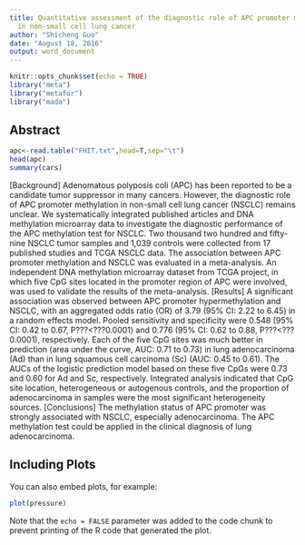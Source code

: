 ---
title: Quantitative assessment of the diagnostic role of APC promoter methylation
  in non-small cell lung cancer
author: "Shicheng Guo"
date: "August 18, 2016"
output: word_document
---

```{r setup, include=FALSE}
knitr::opts_chunk$set(echo = TRUE)
library("meta")
library("metafor")
library("mada")
```

## Abstract


```{r meta}
apc<-read.table("FHIT.txt",head=T,sep="\t")
head(apc)
summary(cars)
```

[Background] Adenomatous polyposis coli (APC) has been reported to be a candidate tumor suppressor in many cancers. However, the diagnostic role of APC promoter methylation in non-small cell lung cancer (NSCLC) remains unclear. We systematically integrated published articles and DNA methylation microarray data to investigate the diagnostic performance of the APC methylation test for NSCLC. Two thousand two hundred and fifty-nine NSCLC tumor samples and 1,039 controls were collected from 17 published studies and TCGA NSCLC data. The association between APC promoter methylation and NSCLC was evaluated in a meta-analysis. An independent DNA methylation microarray dataset from TCGA project, in which five CpG sites located in the promoter region of APC were involved, was used to validate the results of the meta-analysis. [Results] A significant association was observed between APC promoter hypermethylation and NSCLC, with an aggregated odds ratio (OR) of 3.79 (95% CI: 2.22 to 6.45) in a random effects model. Pooled sensitivity and specificity were 0.548 (95% CI: 0.42 to 0.67, P???<???0.0001) and 0.776 (95% CI: 0.62 to 0.88, P???<???0.0001), respectively. Each of the five CpG sites was much better in prediction (area under the curve, AUC: 0.71 to 0.73) in lung adenocarcinoma (Ad) than in lung squamous cell carcinoma (Sc) (AUC: 0.45 to 0.61). The AUCs of the logistic prediction model based on these five CpGs were 0.73 and 0.60 for Ad and Sc, respectively. Integrated analysis indicated that CpG site location, heterogeneous or autogenous controls, and the proportion of adenocarcinoma in samples were the most significant heterogeneity sources. [Conclusions] The methylation status of APC promoter was strongly associated with NSCLC, especially adenocarcinoma. The APC methylation test could be applied in the clinical diagnosis of lung adenocarcinoma.


## Including Plots

You can also embed plots, for example:

```{r pressure, echo=FALSE}
plot(pressure)
```

Note that the `echo = FALSE` parameter was added to the code chunk to prevent printing of the R code that generated the plot.
